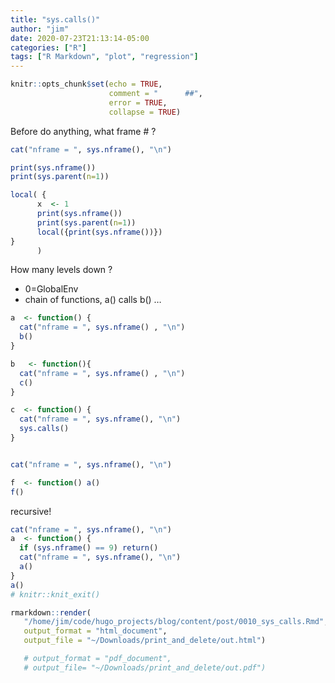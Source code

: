```yaml
---
title: "sys.calls()"
author: "jim"
date: 2020-07-23T21:13:14-05:00
categories: ["R"]
tags: ["R Markdown", "plot", "regression"]
---
```


```r
knitr::opts_chunk$set(echo = TRUE,
                      comment = "      ##",
                      error = TRUE,
                      collapse = TRUE)
```

Before do anything, what frame # ?
```r
cat("nframe = ", sys.nframe(), "\n")
```


```r
print(sys.nframe())
print(sys.parent(n=1))

local( {
      x  <- 1
      print(sys.nframe())
      print(sys.parent(n=1))
      local({print(sys.nframe())})
}
      )
```

How many levels down ?  

  -  0=GlobalEnv  
  -  chain of functions, a() calls b() ...  
```r

a  <- function() {
  cat("nframe = ", sys.nframe() , "\n")
  b()
}

b   <- function(){ 
  cat("nframe = ", sys.nframe() , "\n")
  c()
}

c  <- function() {
  cat("nframe = ", sys.nframe(), "\n")
  sys.calls()
}


cat("nframe = ", sys.nframe(), "\n")

f  <- function() a()
f()
```

recursive!
```r
cat("nframe = ", sys.nframe(), "\n")
a  <- function() {
  if (sys.nframe() == 9) return()
  cat("nframe = ", sys.nframe(), "\n")
  a()
}
a()
# knitr::knit_exit()
```

```r
rmarkdown::render(
   "/home/jim/code/hugo_projects/blog/content/post/0010_sys_calls.Rmd",
   output_format = "html_document",
   output_file = "~/Downloads/print_and_delete/out.html")

   # output_format = "pdf_document",
   # output_file= "~/Downloads/print_and_delete/out.pdf")
```



